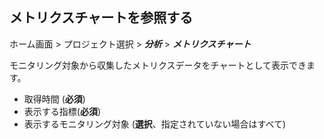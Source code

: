 ## メトリクスチャートを参照する

ホーム画面 > プロジェクト選択 > **_分析_** > **_メトリクスチャート_**

モニタリング対象から収集したメトリクスデータをチャートとして表示できます。

<ProdImg img='metrics-chart-example-01.png' desc='' />

-   取得時間 (**必須**)
-   表示する指標(**必須**)
-   表示するモニタリング対象 (**選択**、指定されていない場合はすべて)
